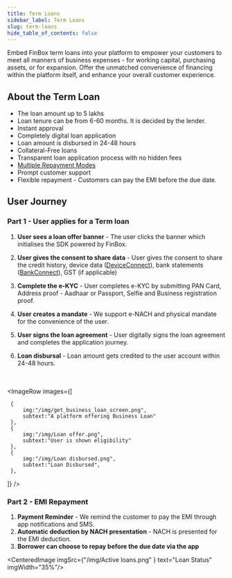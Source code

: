```yaml
---
title: Term Loans
sidebar_label: Term Loans
slug: term-loans
hide_table_of_contents: false
---
```



Embed FinBox term loans into your platform to empower your customers to meet all manners of business expenses - for working capital, purchasing assets, or for expansion. Offer the unmatched convenience of financing within the platform itself, and enhance your overall customer experience.

## About the Term Loan

* The loan amount up to 5 lakhs
* Loan tenure can be from 6-60 months. It is decided by the lender.
* Instant approval 
* Completely digital loan application
* Loan amount is disbursed in 24-48 hours
* Collateral-Free loans
* Transparent loan application process with no hidden fees
* [Multiple Repayment Modes](/nomenclature#repayment)
* Prompt customer support
* Flexible repayment - Customers can pay the EMI before the due date.

## User Journey

### Part 1 - User applies for a Term loan

1. **User sees a loan offer banner** - The user clicks the banner which initialises the SDK powered by FinBox. 


2. **User gives the consent to share data** - User gives the consent to share the credit history, device data ([DeviceConnect](/products/device-connect)), bank statements ([BankConnect](/products/bank-connect)), GST (if applicable)
3. **Complete the e-KYC** - User completes e-KYC by submitting  PAN Card, Address proof - Aadhaar or Passport, Selfie and Business registration proof.
4. **User creates a mandate** - We support e-NACH and physical mandate for the convenience of the user.
5. **User signs the loan agreement** - User digitally signs the loan agreement and completes the application journey.
6. **Loan disbursal** - Loan amount gets credited to the user account within 24-48 hours. 
<!---
<CenteredImage  imgSrc={"/img/get_business_loan_screen.png" } text="A platform offering Business Loan" imgWidth="35%"/>
-->

<br></br>
<ImageRow
 images={[
  
     {
         img:"/img/get_business_loan_screen.png",
         subtext:"A platform offering Business Loan"
     },
     {
         img:"/img/Loan offer.png",
         subtext:"User is shown eligibility"
     },
     {
         img:"/img/Loan disbursed.png",
         subtext:"Loan Disbursed",
     },
 ]}
 />




### Part 2 - EMI Repayment

1. **Payment Reminder** - We remind the customer to pay the EMI through app notifications and SMS.
2. **Automatic deduction by NACH presentation** - NACH is presented for the EMI deduction.
3. **Borrower can choose to repay before the due date via the app**

<CenteredImage  imgSrc={"/img/Active loans.png" } text="Loan Status" imgWidth="35%"/>


  
